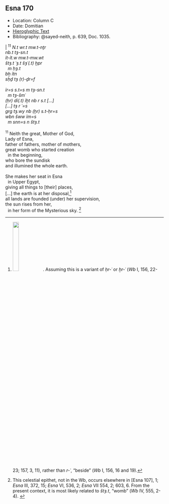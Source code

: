 ## Esna 170 {-}

<style>

  .col2 {
    columns: 2 320px;         /* number of columns and width in pixels*/
    -webkit-columns: 2 320px; /* chrome, safari */
    -moz-columns: 2 320px;    /* firefox */
    -webkit-column-break-inside: avoid;
    -page-break-inside: avoid;
    -break-inside: avoid;
  }

</style>

- Location: Column C
- Date: Domitian
- [Hieroglyphic Text](https://www.ifao.egnet.net/uploads/publications/enligne/Temples-Esna002.pdf#page=360){target="_blank"}
- Bibliography: @sayed-neith, p. 639, Doc. 1035.


<div class="col2">

| | ^11^ *N.t wr.t mw.t-nṯr *
| *nb.t tȝ-sn.t  *
| *ỉt-ỉt.w mw.t-mw.wt  *
| *štȝ.t ʿȝ.t šȝʿ(.t) ḫpr   *
|   *m ḥȝ.t  *
| *bẖ ỉtn *
| *sḥḏ tȝ (r)-ḏr=f  *
|   
| *ỉr=s s.t=s m tȝ-sn.t  *
|   *m tȝ-šmʿ  *
| *(ḥr) dỉ(.t) ỉḫt nb r s.t [...]  *
| *[...] tȝ r ʿ=s   *
| *grg tȝ.wy nb (ẖr) s.t-ḥr=s  *
| *wbn šww ỉm=s  *
|   *m snn=s n štȝ.t  *
|
| ^11^ Neith the great, Mother of God,
| Lady of Esna,
| father of fathers, mother of mothers,
| great womb who started creation 
|   in the beginning,
| who bore the sundisk
| and illumined the whole earth.
| 
| She makes her seat in Esna
|   in Upper Egypt,
| giving all things to [their] places,
| [...] the earth is at her disposal,[^fn-170-1]
| all lands are founded (under) her supervision,
| the sun rises from her,
|   in her form of the Mysterious sky. [^fn-170-2]



</div>

[^fn-170-1]: ![](images/170_1.png){width=20%}. Assuming this is a variant of *ḥr-ʿ* or *ẖr-ʿ* (*Wb* I, 156, 22-23; 157, 3, 11), rather than *r-ʿ*, "beside" (*Wb* I, 156, 16 and 19).

[^fn-170-2]: This celestial epithet, not in the Wb, occurs elsewhere in [Esna 107], 1; *Esna* III, 372, 15; *Esna* VI, 536, 2; *Esna* VII 554, 2; 603, 6. From the present context, it is most likely related to *štȝ.t*, "womb" (*Wb* IV, 555, 2-4).
<!--to do: check LGG for this one-->